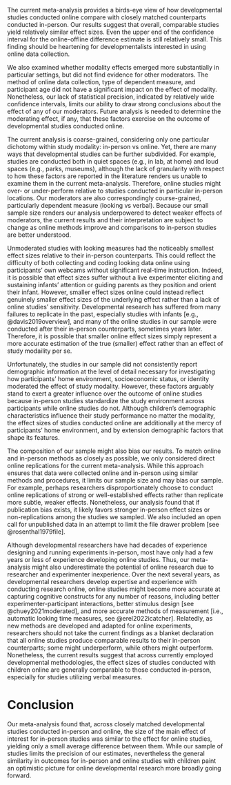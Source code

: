 The current meta-analysis provides a birds-eye view of how developmental studies conducted online compare with closely matched counterparts conducted in-person. Our results suggest that overall, comparable studies yield relatively similar effect sizes. Even the upper end of the confidence interval for the online-offline difference estimate is still relatively small. This finding should be heartening for developmentalists interested in using online data collection.

We also examined whether modality effects emerged more substantially in particular settings, but did not find evidence for other moderators. The method of online data collection, type of dependent measure, and participant age did not have a significant impact on the effect of modality. Nonetheless, our lack of statistical precision, indicated by relatively wide confidence intervals, limits our ability to draw strong conclusions about the effect of any of our moderators. Future analysis is needed to determine the moderating effect, if any, that these factors exercise on the outcome of developmental studies conducted online.

The current analysis is coarse-grained, considering only one particular dichotomy within study modality: in-person vs online. Yet, there are many ways that developmental studies can be further subdivided. For example, studies are conducted both in quiet spaces (e.g., in lab, at home) and loud spaces (e.g., parks, museums), although the lack of granularity with respect to how these factors are reported in the literature renders us unable to examine them in the current meta-analysis. Therefore, online studies might over- or under-perform relative to studies conducted in particular in-person locations. Our moderators are also correspondingly course-grained, particularly dependent measure (looking vs verbal). Because our small sample size renders our analysis underpowered to detect weaker effects of moderators, the current results and their interpretation are subject to change as online methods improve and comparisons to in-person studies are better understood.

Unmoderated studies with looking measures had the noticeably smallest effect sizes relative to their in-person counterparts. This could reflect the difficulty of both collecting and coding looking data online using participants' own webcams without significant real-time instruction. Indeed, it is possible that effect sizes suffer without a live experimenter eliciting and sustaining infants' attention or guiding parents as they position and orient their infant.  However, smaller effect sizes online could instead reflect genuinely smaller effect sizes of the underlying effect rather than a lack of online studies' sensitivity. Developmental research has suffered from many failures to replicate in the past, especially studies with infants [e.g., @davis2019overview], and many of the online studies in our sample were conducted after their in-person counterparts, sometimes years later. Therefore, it is possible that smaller online effect sizes simply represent a more accurate estimation of the true (smaller) effect rather than an effect of study modaility per se.

Unfortunately, the studies in our sample did not consistently report demographic information at the level of detail necessary for investigating how participants' home environment, socioeconomic status, or identity moderated the effect of study modality. However, these factors arguably stand to exert a greater influence over the outcome of online studies because in-person studies standardize the study environment across participants while online studies do not. Although children's demographic characteristics influence their study performance no matter the modality, the effect sizes of studies conducted online are additionally at the mercy of participants' home environment, and by extension demographic factors that shape its features. 

The composition of our sample might also bias our results. To match online and in-person methods as closely as possible, we only considered direct online replications for the current meta-analysis. While this approach ensures that data were collected online and in-person using similar methods and procedures, it limits our sample size and may bias our sample. For example, perhaps researchers disproportionately choose to conduct online replications of strong or well-established effects rather than replicate more subtle, weaker effects. Nonetheless, our analysis found that if publication bias exists, it likely favors stronger in-person effect sizes or non-replications among the studies we sampled. We also included an open call for unpublished data in an attempt to limit the file drawer problem [see @rosenthal1979file]. 

Although developmental researchers have had decades of experience designing and running experiments in-person, most have only had a few years or less of experience developing online studies. Thus, our meta-analysis might also underestimate the potential of online research due to researcher and experimenter inexperience. Over the next several years, as developmental researchers develop expertise and experience with conducting research online, online studies might become more accurate at capturing cognitive constructs for any number of reasons, including better experimenter-participant interactions, better stimulus design [see @chuey2021moderated], and more accurate methods of measurement [i.e., automatic looking time measures, see @erel2022icatcher]. Relatedly, as new methods are developed and adapted for online experiments, researchers should not take the current findings as a blanket declaration that all online studies produce comparable results to their in-person counterparts; some might underperform, while others might outperform. Nonetheless, the current results suggest that across currently employed developmental methodologies, the effect sizes of studies conducted with children online are generally comparable to those conducted in-person, especially for studies utilizing verbal measures.

# Conclusion 

Our meta-analysis found that, across closely matched developmental studies conducted in-person and online, the size of the main effect of interest for in-person studies was similar to the effect for online studies, yielding only a small average difference between them. While our sample of studies limits the precision of our estimates, nevertheless the general similarity in outcomes for in-person and online studies with children paint an optimistic picture for online developmental research more broadly going forward. 

